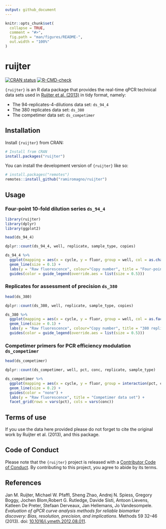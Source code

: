 ```yaml
---
output: github_document
---
```


<!-- README.md is generated from README.Rmd. Please edit that file -->

```r
knitr::opts_chunk$set(
  collapse = TRUE,
  comment = "#>",
  fig.path = "man/figures/README-",
  out.width = "100%"
)
```

# ruijter

<!-- badges: start -->
[![CRAN status](https://www.r-pkg.org/badges/version/ruijter)](https://CRAN.R-project.org/package=ruijter)
[![R-CMD-check](https://github.com/ramiromagno/ruijter/actions/workflows/R-CMD-check.yaml/badge.svg)](https://github.com/ramiromagno/ruijter/actions/workflows/R-CMD-check.yaml)
<!-- badges: end -->

`{ruijter}` is an R data package that provides the real-time qPCR technical data
sets used in [Ruijter et al.
(2013)](https://doi.org/10.1016/j.ymeth.2012.08.011) in tidy format, namely:

- The 94-replicates-4-dilutions data set: `ds_94_4`
- The 380 replicates data set: `ds_380`
- The competimer data set: `ds_competimer`


## Installation

Install `{ruijter}` from CRAN:

``` r
# Install from CRAN
install.packages("ruijter")
```

You can install the development version of `{ruijter}` like so:

``` r
# install.packages("remotes")
remotes::install_github("ramiromagno/ruijter")
```

## Usage


### Four-point 10-fold dilution series `ds_94_4`

```r
library(ruijter)
library(dplyr)
library(ggplot2)

head(ds_94_4)

dplyr::count(ds_94_4, well, replicate, sample_type, copies)

ds_94_4 %>%
  ggplot(mapping = aes(x = cycle, y = fluor, group = well, col = as.character(copies))) +
  geom_line(size = 0.1) +
  labs(y = "Raw fluorescence", colour="Copy number", title = "Four-point 10-fold dilution series") +
  guides(color = guide_legend(override.aes = list(size = 0.5)))
```

###  Replicates for assessment of precision `ds_380`

```r
head(ds_380)

dplyr::count(ds_380, well, replicate, sample_type, copies)

ds_380 %>%
  ggplot(mapping = aes(x = cycle, y = fluor, group = well, col = as.factor(copies))) +
  geom_line(size = 0.1) +
  labs(y = "Raw fluorescence", colour="Copy number", title = "380 replicates data set") +
  guides(color = guide_legend(override.aes = list(size = 0.5)))
```

###  Competimer primers for PCR efficiency modulation `ds_competimer`

```r
head(ds_competimer)

dplyr::count(ds_competimer, well, pct, conc, replicate, sample_type)

ds_competimer %>%
  ggplot(mapping = aes(x = cycle, y = fluor, group = interaction(pct, conc, replicate), col = interaction(pct, conc))) +
  geom_line(size = 0.2) +
  guides(color = "none") +
  labs(y = "Raw fluorescence", title = "Competimer data set") +
  facet_grid(rows = vars(pct), cols = vars(conc))
```

## Terms of use

If you use the data here provided please do not forget to cite the original
work by Ruijter et al. (2013), and this package.

## Code of Conduct
  
Please note that the `{ruijter}` project is released with a [Contributor Code of
Conduct](https://contributor-covenant.org/version/2/1/CODE_OF_CONDUCT.html). By
contributing to this project, you agree to abide by its terms.

## References

Jan M. Ruijter, Michael W. Pfaffl, Sheng Zhao, Andrej N. Spiess, Gregory Boggy,
Jochen Blom,Robert G. Rutledge, Davide Sisti, Antoon Lievens, Katleen De Preter,
Stefaan Derveaux, Jan Hellemans, Jo Vandesompele. *Evaluation of qPCR curve
analysis methods for reliable biomarker discovery: Bias, resolution, precision,
and implications*. Methods 59 32--46 (2013). doi:
[10.1016/j.ymeth.2012.08.011](https://doi.org/10.1016/j.ymeth.2012.08.011).
